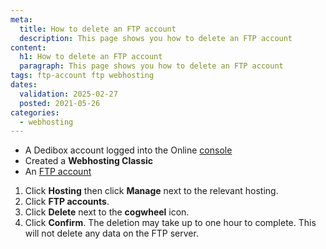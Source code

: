 ```yaml
---
meta:
  title: How to delete an FTP account
  description: This page shows you how to delete an FTP account
content:
  h1: How to delete an FTP account
  paragraph: This page shows you how to delete an FTP account
tags: ftp-account ftp webhosting
dates:
  validation: 2025-02-27
  posted: 2021-05-26
categories:
  - webhosting
---
```


<Macro id="webhosting-online" />

<Macro id="requirements" />

- A Dedibox account logged into the Online [console](https://console.online.net)
- Created a **Webhosting Classic**
- An [FTP account](/classic-hosting/how-to/create-ftp-account/)

1. Click **Hosting** then click **Manage** next to the relevant hosting.
2. Click **FTP accounts**.
3. Click **Delete** next to the **cogwheel** icon.
4. Click **Confirm**. The deletion may take up to one hour to complete.
    <Message type="note">
      This will not delete any data on the FTP server.
    </Message>


